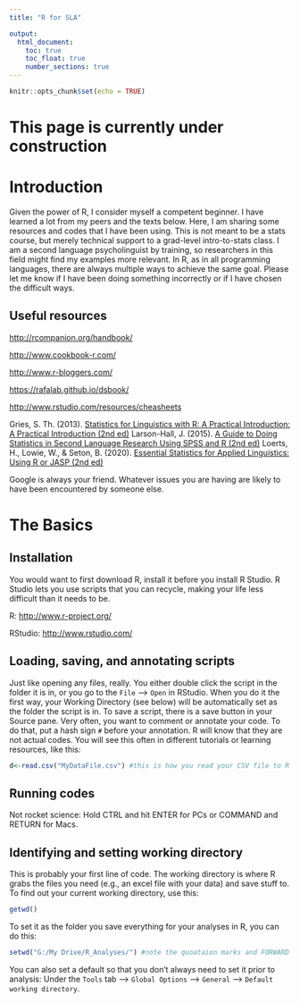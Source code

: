 ---
title: "R for SLA"

output: 
  html_document: 
    toc: true
    toc_float: true
    number_sections: true
---

```{r setup, include=FALSE}
knitr::opts_chunk$set(echo = TRUE)
```

# This page is currently under construction
# Introduction

Given the power of R, I consider myself a competent beginner. I have learned a lot from my peers and the texts below. Here, I am sharing some resources and codes that I have been using. This is not meant to be a stats course, but merely technical support to a grad-level intro-to-stats class. I am a second language psycholinguist by training, so researchers in this field might find my examples more relevant. In R, as in all programming languages, there are always multiple ways to achieve the same goal. Please let me know if I have been doing something incorrectly or if I have chosen the difficult ways.

## Useful resources

<http://rcompanion.org/handbook/>

<http://www.cookbook-r.com/>

<http://www.r-bloggers.com/>

<https://rafalab.github.io/dsbook/>

<http://www.rstudio.com/resources/cheasheets>

Gries, S. Th. (2013). [Statistics for Linguistics with R: A Practical Introduction: A Practical Introduction (2nd ed)](https://www.amazon.com/Statistics-Linguistics-R-Mouton-Textbook/dp/3110307286/)
Larson-Hall, J. (2015). [A Guide to Doing Statistics in Second Language Research Using SPSS and R (2nd ed)](https://www.amazon.com/Statistics-Second-Language-Research-Acquisition-dp-1138024570/)
Loerts, H., Lowie, W., & Seton, B. (2020). [Essential Statistics for Applied Linguistics: Using R or JASP (2nd ed)](https://www.amazon.com/Essential-Statistics-Applied-Linguistics-Using/dp/1352007819)

Google is always your friend. Whatever issues you are having are likely to have been encountered by someone else.

# The Basics
## Installation
You would want to first download R, install it before you install R Studio. R Studio lets you use scripts that you can recycle, making your life less difficult than it needs to be.

R: <http://www.r-project.org/>

RStudio: <http://www.rstudio.com/>

## Loading, saving, and annotating scripts

Just like opening any files, really. You either double click the script in the folder it is in, or you go to the `File` –> `Open` in RStudio. When you do it the first way, your Working Directory (see below) will be automatically set as the folder the script is in. To save a script, there is a save button in your Source pane. Very often, you want to comment or annotate your code. To do that, put a hash sign `#` before your annotation. R will know that they are not actual codes. You will see this often in different tutorials or learning resources, like this:

```{r,  eval=FALSE}
d<-read.csv("MyDataFile.csv") #this is how you read your CSV file to R and name it as an object called d
```

## Running codes
Not rocket science: Hold CTRL and hit ENTER for PCs or COMMAND and RETURN for Macs.

## Identifying and setting working directory
This is probably your first line of code. The working directory is where R grabs the files you need (e.g., an excel file with your data) and save stuff to. To find out your current working directory, use this:

```{r}
getwd()
```

To set it as the folder you save everything for your analyses in R, you can do this:

```{r, eval=F}
setwd("G:/My Drive/R_Analyses/") #note the quoataion marks and FORWARD slashes
```

You can also set a default so that you don’t always need to set it prior to analysis: Under the `Tools` tab –> `Global Options` –> `General` –> `Default working directory`.